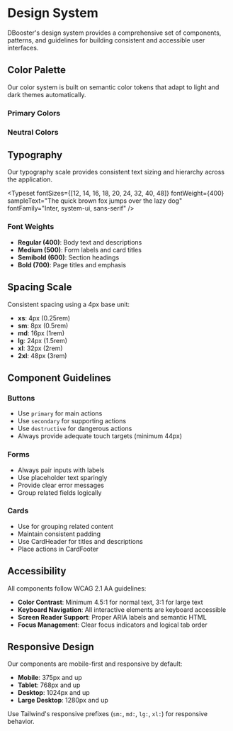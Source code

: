 

<Meta title="Design System/Overview" />

# Design System

DBooster's design system provides a comprehensive set of components, patterns, and guidelines for building consistent and accessible user interfaces.

## Color Palette

Our color system is built on semantic color tokens that adapt to light and dark themes automatically.

### Primary Colors
<ColorPalette>
  <ColorItem
    title="Primary"
    subtitle="Main brand color for buttons, links, and key elements"
    colors={['hsl(221.2 83.2% 53.3%)']}
  />
  <ColorItem
    title="Secondary"
    subtitle="Supporting color for less prominent elements"
    colors={['hsl(210 40% 96%)']}
  />
  <ColorItem
    title="Destructive"
    subtitle="Error states and dangerous actions"
    colors={['hsl(0 72.2% 50.6%)']}
  />
</ColorPalette>

### Neutral Colors
<ColorPalette>
  <ColorItem
    title="Background"
    subtitle="Page background"
    colors={['hsl(0 0% 100%)']}
  />
  <ColorItem
    title="Foreground"
    subtitle="Primary text color"
    colors={['hsl(222.2 84% 4.9%)']}
  />
  <ColorItem
    title="Muted"
    subtitle="Subtle background for cards and sections"
    colors={['hsl(210 40% 96%)']}
  />
  <ColorItem
    title="Border"
    subtitle="Default border color"
    colors={['hsl(214.3 31.8% 91.4%)']}
  />
</ColorPalette>

## Typography

Our typography scale provides consistent text sizing and hierarchy across the application.

<Typeset
  fontSizes={[12, 14, 16, 18, 20, 24, 32, 40, 48]}
  fontWeight={400}
  sampleText="The quick brown fox jumps over the lazy dog"
  fontFamily="Inter, system-ui, sans-serif"
/>

### Font Weights
- **Regular (400)**: Body text and descriptions
- **Medium (500)**: Form labels and card titles  
- **Semibold (600)**: Section headings
- **Bold (700)**: Page titles and emphasis

## Spacing Scale

Consistent spacing using a 4px base unit:

- **xs**: 4px (0.25rem)
- **sm**: 8px (0.5rem)  
- **md**: 16px (1rem)
- **lg**: 24px (1.5rem)
- **xl**: 32px (2rem)
- **2xl**: 48px (3rem)

## Component Guidelines

### Buttons
- Use `primary` for main actions
- Use `secondary` for supporting actions
- Use `destructive` for dangerous actions
- Always provide adequate touch targets (minimum 44px)

### Forms
- Always pair inputs with labels
- Use placeholder text sparingly
- Provide clear error messages
- Group related fields logically

### Cards
- Use for grouping related content
- Maintain consistent padding
- Use CardHeader for titles and descriptions
- Place actions in CardFooter

## Accessibility

All components follow WCAG 2.1 AA guidelines:

- **Color Contrast**: Minimum 4.5:1 for normal text, 3:1 for large text
- **Keyboard Navigation**: All interactive elements are keyboard accessible
- **Screen Reader Support**: Proper ARIA labels and semantic HTML
- **Focus Management**: Clear focus indicators and logical tab order

## Responsive Design

Our components are mobile-first and responsive by default:

- **Mobile**: 375px and up
- **Tablet**: 768px and up  
- **Desktop**: 1024px and up
- **Large Desktop**: 1280px and up

Use Tailwind's responsive prefixes (`sm:`, `md:`, `lg:`, `xl:`) for responsive behavior.
